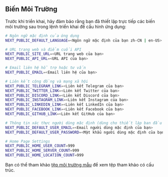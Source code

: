 ## Biến Môi Trường

Trước khi triển khai, hãy đảm bảo rằng bạn đã thiết lập trực tiếp các biến môi trường sau trong lệnh triển khai để cấu hình ứng dụng:

```bash
# Ngôn ngữ mặc định của ứng dụng
NEXT_PUBLIC_DEFAULT_LANGUAGE=<Ngôn ngữ mặc định của bạn zh-CN | en-US>

# URL trang web và điểm cuối API
NEXT_PUBLIC_SITE_URL=<URL trang web của bạn>
NEXT_PUBLIC_API_URL=<URL API của bạn>

# Email liên hệ hỗ trợ hoặc tư vấn
NEXT_PUBLIC_EMAIL=<Email liên hệ của bạn>

# Liên kết cộng đồng và mạng xã hội
NEXT_PUBLIC_TELEGRAM_LINK=<Liên kết Telegram của bạn>
NEXT_PUBLIC_TWITTER_LINK=<Liên kết Twitter của bạn>
NEXT_PUBLIC_DISCORD_LINK=<Liên kết Discord của bạn>
NEXT_PUBLIC_INSTAGRAM_LINK=<Liên kết Instagram của bạn>
NEXT_PUBLIC_LINKEDIN_LINK=<Liên kết LinkedIn của bạn>
NEXT_PUBLIC_FACEBOOK_LINK=<Liên kết Facebook của bạn>
NEXT_PUBLIC_GITHUB_LINK=<Liên kết GitHub của bạn>

# Thông tin xác thực người dùng mặc định (dùng cho thiết lập ban đầu hoặc mục đích thử nghiệm)
NEXT_PUBLIC_DEFAULT_USER_EMAIL=<Email người dùng mặc định của bạn>
NEXT_PUBLIC_DEFAULT_USER_PASSWORD=<Mật khẩu người dùng mặc định của bạn>

# Home Page Settings
NEXT_PUBLIC_HOME_USER_COUNT=999
NEXT_PUBLIC_HOME_SERVER_COUNT=999
NEXT_PUBLIC_HOME_LOCATION_COUNT=999
```

Bạn có thể tham khảo [tệp môi trường mẫu](https://github.com/perfect-panel/ppanel-web/blob/main/apps/user/.env.template) để xem tệp tham khảo có cấu trúc.


<Giscus />
